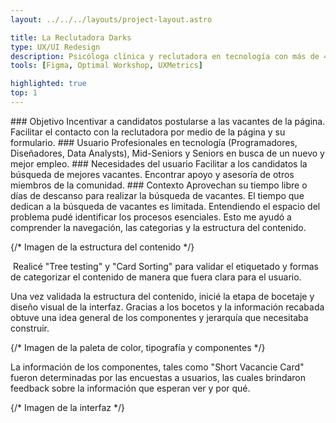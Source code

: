 ```yaml
---
layout: ../../../layouts/project-layout.astro

title: La Reclutadora Darks
type: UX/UI Redesign
description: Psicóloga clínica y reclutadora en tecnología con más de 4 años de experiencia en reclutamiento. Propuesta de diseño para su sitio web.
tools: [Figma, Optimal Workshop, UXMetrics]

highlighted: true
top: 1
---
```


<Grid>
  <SpaceProblem>
    ### Objetivo
    Incentivar a candidatos postularse a las vacantes de la página. Facilitar el contacto con la reclutadora por medio de la página y su formulario.
  </SpaceProblem>

  <SpaceProblem>
    ### Usuario
    Profesionales en tecnología (Programadores, Diseñadores, Data Analysts), Mid-Seniors y Seniors en busca de un nuevo y mejor empleo.
  </SpaceProblem>

  <SpaceProblem>
    ### Necesidades del usuario
    Facilitar a los candidatos la búsqueda de mejores vacantes. Encontrar apoyo y asesoría de otros miembros de la comunidad.
  </SpaceProblem>

  <SpaceProblem>
    ### Contexto
    Aprovechan su tiempo libre o días de descanso para realizar la búsqueda de vacantes. El tiempo que dedican a la búsqueda de vacantes es limitada.
  </SpaceProblem>
</Grid>

<Comment>
  Entendiendo el espacio del problema pudé identificar los procesos esenciales. Esto me ayudó a comprender la navegación, las categorias y la estructura del contenido.
</Comment>

{/* Imagen de la estructura del contenido */}

<img src="/images/projects/lrd-redesign/lrd-redesign-content-structure.png" loading="lazy" alt="" style="margin-top:-2rem"/>

<Comment> 
  Realicé "Tree testing" y "Card Sorting" para validar el etiquetado y formas de categorizar el contenido de manera que fuera clara para el usuario.
  
  Una vez validada la estructura del contenido, inicié la etapa de bocetaje y diseño visual de la interfaz. Gracias a los bocetos y la información recabada obtuve una idea general de los componentes y jerarquía que necesitaba construir.
</Comment> 

{/* Imagen de la paleta de color, tipografía y componentes */}
<img src="/images/projects/lrd-redesign/lrd-redesign-colors.png" loading="lazy" alt="" style="margin-top:-2rem"/>
<img src="/images/projects/lrd-redesign/lrd-redesign-tipography.png" loading="lazy" alt="" style="margin-top:-4.5rem"/>
<img src="/images/projects/lrd-redesign/lrd-redesign-components.png" loading="lazy" alt="" style="margin-top:-4.5rem"/>

<Comment> 
  La información de los componentes, tales como "Short Vacancie Card" fueron determinadas por las encuestas a usuarios, las cuales brindaron feedback sobre la información que esperan ver y por qué.
</Comment> 

{/* Imagen de la interfaz */}
<img src="/images/projects/lrd-redesign/lrd-redesign-newUI-01.webp" alt="" loading="lazy" style="margin-top:-2rem"/>
<img src="/images/projects/lrd-redesign/lrd-redesign-newUI-02.webp" alt="" loading="lazy" style="margin-top:-4.5rem"/>
<img src="/images/projects/lrd-redesign/lrd-redesign-newUI-03.webp" alt="" loading="lazy" style="margin-top:-4.5rem"/>